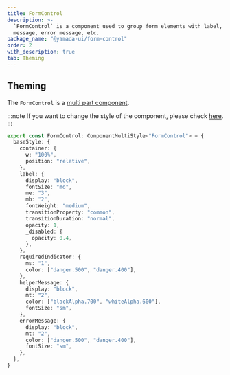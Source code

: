 ```yaml
---
title: FormControl
description: >-
  `FormControl` is a component used to group form elements with label, helper
  message, error message, etc.
package_name: "@yamada-ui/form-control"
order: 2
with_description: true
tab: Theming
---
```


## Theming

The `FormControl` is a [multi part component](/styled-system/theming/component-styles#multi-part-components).

:::note
If you want to change the style of the component, please check [here](/styled-system/theming/customize-theme#changing-the-style-of-components).
:::

```ts
export const FormControl: ComponentMultiStyle<"FormControl"> = {
  baseStyle: {
    container: {
      w: "100%",
      position: "relative",
    },
    label: {
      display: "block",
      fontSize: "md",
      me: "3",
      mb: "2",
      fontWeight: "medium",
      transitionProperty: "common",
      transitionDuration: "normal",
      opacity: 1,
      _disabled: {
        opacity: 0.4,
      },
    },
    requiredIndicator: {
      ms: "1",
      color: ["danger.500", "danger.400"],
    },
    helperMessage: {
      display: "block",
      mt: "2",
      color: ["blackAlpha.700", "whiteAlpha.600"],
      fontSize: "sm",
    },
    errorMessage: {
      display: "block",
      mt: "2",
      color: ["danger.500", "danger.400"],
      fontSize: "sm",
    },
  },
}
```
